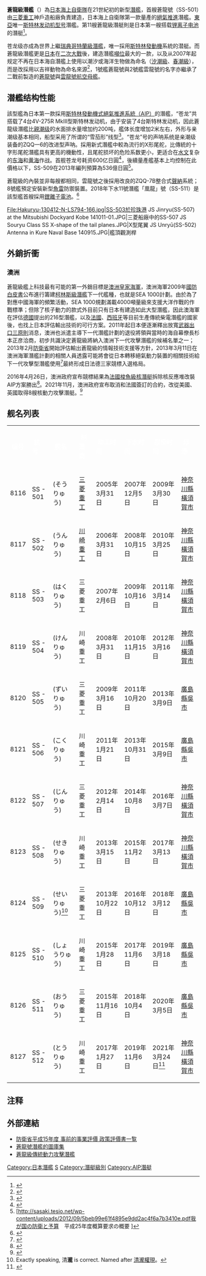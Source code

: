 {{noteTA
|T=zh-hant:蒼龍級潛艦;zh-hans:苍龙级潜艇;zh-hk:蒼龍級潛艇;
|G1=Unit
|1=zh-hant:蒼龍級潛艦;zh-hans:苍龙级潜艇;zh-hk:蒼龍級潛艇;
|2=zh-hant:聲納;zh-hans:声呐;
|3=zh-hant:潛艦;zh-hans:潜艇;zh-hk:潛艇;
|4=zh-cn:斯特林发动机;zh-tw:史特林發動機;zh-hk:斯特林發動機;
}}
{{潛艇
|名称= 蒼龍級潛艦
|图片= [[File:Soryu_class_submarine.svg|250px]]
|照片说明= 蒼龍級
|舰种= [[柴電動力|柴電動力]][[絕氣推進|絕氣推進潛艦]]
|命名= 祥獸
|拥有国= {{日本}}
|前型= [[親潮級潛艦|親潮級潛艦]]
|次型= [[大鯨級潛艦|大鯨級潛艦]]
|同型= 12艘
|竣工= 2007年12月5日（蒼龍號）
|结局= 12艘服役中
|水上吃水= 8.5公尺
|水上排水量= 2900噸
|水下排水量= 4200噸
|极限潜深= 500公尺（設計要求）<br/>700公尺（實際性能）
|长度= 84.0公尺
|阔度= 9.1公尺
|动力系统= 川崎12V25/25SB[[柴油發動機|柴油發動機]]2具<br>川崎/Kockums 4V-275R MkII[[斯特林發動機|斯特林發動機]]*4具<br>交流電[[同步馬達|同步馬達]][[電動機|電動機]]一具
|叶轴= 單軸七葉大斜式螺旋槳
|水上极速= 13.5節
|潜行极速= 20.5節
|乘员= 65名，艦長[[中校|二等海佐]]編階
|鱼雷= 533mm魚雷管六具<br>最大21枚[[魚雷|魚雷]]（89型魚雷）
|导弹= [[AGM-84魚叉反艦飛彈|UGM-84 魚叉反艦飛彈]]
[[日本新型反艦飛彈|日本新型反艦飛彈]][未來配備]
|其他武装=
|结构= x型尾舵<br>外殼敷設消音瓦<br>艦體型為「雪茄形」
|自持力= 水下連續潛航至少3週（4節～5节）
|续航力=  
|电子设备= ZPS-6F搜索雷達<br> ZQQ-7整合式聲納系統
|其他武备=
}}

'''蒼龍級潛艦'''（{{lang-ja|'''そうりゅう型潜水艦'''}}）為[[日本海上自衛隊|日本海上自衛隊]]在21世紀初的新型[[潛艦|潛艦]]，首艘蒼龍號（SS-501）由[[三菱重工|三菱重工]]神戶造船廠負責建造，日本海上自衛隊第一款量產的[[絕氣推進|絕氣推進]]潛艦。[[東亞|東亞]]唯一[[絕氣推進|斯特林发动机型号]]潛艦。第11艘蒼龍級潛艇{{link-ja|凰龍號潜艇|おうりゅう (潜水艦)|凰龍號潜艇(SS - 511)}}則是日本第一艘搭载[[锂离子电池|锂离子电池]]的潛艇<ref>{{Cite web |url=http://www.rfi.fr/cn/%E4%BA%9A%E6%B4%B2/20200305-%E6%97%A5%E6%9C%AC%E7%AC%AC%E4%B8%80%E8%89%98%E9%94%82%E7%A6%BB%E5%AD%90%E7%94%B5%E6%B1%A0%E6%BD%9C%E6%B0%B4%E8%89%87%E5%85%A5%E5%BD%B9 |title=日本第一艘锂离子电池潜水艇入役 |access-date=2020-03-07 |archive-date=2020-07-07 |archive-url=https://web.archive.org/web/20200707015904/http://www.rfi.fr/cn/%E4%BA%9A%E6%B4%B2/20200305-%E6%97%A5%E6%9C%AC%E7%AC%AC%E4%B8%80%E8%89%98%E9%94%82%E7%A6%BB%E5%AD%90%E7%94%B5%E6%B1%A0%E6%BD%9C%E6%B0%B4%E8%89%87%E5%85%A5%E5%BD%B9 |dead-url=no }}</ref>。

苍龙级亦成為世界上繼[[瑞典|瑞典]][[哥特蘭級潛艦|哥特蘭級潛艦]]，唯一採用[[斯特林發動機|斯特林發動機]]系統的潜艇。而蒼龍級潛艦更是[[日本|日本]]在[[第二次世界大戰|二次大戰]]後，建造潛艦[[噸位|噸位]]最大的一款，以及从2007年起规定不再在日本海自潛艦上使用以潮汐或海洋生物做為命名（[[汐潮級潛艦|汐潮級]]、[[春潮級潛艦|春潮級]]），而是改採用以吉祥動物為命名來源<ref>{{lang|ja|Jships vol31号 イカロス出版 2008年}}</ref>，1號艦蒼龍號與2號艦雲龍號的名字亦繼承了二戰前製造的[[蒼龍號航空母艦|蒼龍號]]與[[雲龍號航空母艦|雲龍號航空母艦]]。

== 潜艦结构性能 ==
該型艦為日本第一款採用[[斯特林發動機|斯特林發動機式]][[絕氣推進|絕氣推進系統（AIP）]]的潛艦，“苍龙”共搭载了4台4V-275R MkIII型斯特林发动机，由于安装了4台斯特林发动机，因此蒼龍级潛艦比[[親潮級潛艦|親潮级]]的水面排水量增加约200吨，艦体长度增加2米左右，外形与亲潮级基本相同，船型采用了所谓的“雪茄形”线型<ref>{{Cite web |url=http://mil.news.sina.com.cn/p/2008-03-31/0919492600.html |title=日本首代实战型AIP动力潜艦苍龙号性能点评(图) |access-date=2013-12-28 |archive-date=2019-06-02 |archive-url=https://web.archive.org/web/20190602092435/http://mil.news.sina.com.cn/p/2008-03-31/0919492600.html |dead-url=no }}</ref>。“苍龙”号的声呐系统是亲潮级装备的ZQQ一6的改进型声呐。採用新式潛艦中較為流行的X形尾舵，比傳統的十字形尾舵潛艦具有更高的機動性，且尾舵损坏的危险系数更小，更适合在[[水文|水文]]复杂的[[东海|东海]]和[[黄海|黄海]]作战。首舰苍龙号耗资600亿日圓<ref>{{Cite web|url=http://news.xinhuanet.com/mil/2009-04/04/content_11129682.htm|archiveurl=https://web.archive.org/web/20140917031217/http://news.xinhuanet.com/mil/2009-04/04/content_11129682.htm|deadurl=y|title=日本"苍龙"号潜艦服役 性能直逼核动力潜艦|archivedate=2014年9月17日}}</ref>，後續量產艦基本上均控制在此價格以下，SS-509在2013年編列預算為536億日圓<ref>[http://sasaki.tesio.net/wp-content/uploads/2012/09/5beb99e61f4895e9dd2ac4f6a7b3410e.pdf我が国の防衛と予算　平成25年度概算要求の概要 ]{{Dead link|date=2018年6月 |bot=InternetArchiveBot |fix-attempted=no }}</ref>。

蒼龍級的內裝並非每艘都相同，雲龍號之後採用改良的ZQQ-7B整合式[[聲納|聲納]]系統；8號艦預定安裝新型[[魚雷|魚雷]]防禦裝置。2018年下水11號潛艦「凰龍」號（SS-511）是該型艦首艘採用[[鋰離子電池|鋰離子電池]]。<ref>{{Cite web |url=https://zh.cn.nikkei.com/politicsaeconomy/politicsasociety/32510-2018-10-08-13-40-13.html |title=全球首艘鋰電潛艇日本凰龍號有何不同？ |access-date=2018-10-31 |archive-date=2019-06-02 |archive-url=https://web.archive.org/web/20190602092845/https://zh.cn.nikkei.com/politicsaeconomy/politicsasociety/32510-2018-10-08-13-40-13.html |dead-url=no }}</ref>
<gallery>
File:Hakuryu-130412-N-LS794-166.jpg|SS-503於珍珠港
JS Jinryu(SS-507) at the Mitsubishi Dockyard Kobe 141011-01.JPG|三菱船廠中的SS-507
JS Souryu Class SS X-shape of the tail planes.JPG|X型尾翼
JS Unryū(SS-502) Antenna in Kure Naval Base 140915.JPG|艦頂觀測桿
</gallery>

==外銷折衝==
===澳洲===
蒼龍級艦上科技最有可能的第一外銷目標是[[澳洲皇家海軍|澳洲皇家海軍]]，澳洲海軍2009年[[國防白皮書|國防白皮書]]公布進行籌建[[柯林斯級潛艦|柯林斯級潛艦]]下一代艦種，也就是SEA 1000計劃。由於為了對應中國海軍的頻繁活動，SEA 1000規劃滿載4000噸量級來支援大洋作戰的作戰標準；但除了核子動力的款式外目前只有日本有建造如此大型潛艦，因此澳海軍在評估[[德國|德國]]提出的216型潛艦，以及[[法國|法國]]、[[西班牙|西班牙]]等目前生產傳統柴電潛艦的國家後，也找上日本評估輸出技術的可行方案。2011年起日本便逐漸釋出放寬[[武器出口三原則|武器出口三原則]]消息，澳洲也派遣主導下一代潛艦計劃的退役將領與當時的海自幕僚長杉本正彦洽商，初步共識決定蒼龍級將納入澳洲下一代攻擊潛艦的候補名單之一；2013年2月[[防衛省|防衛省]]開始評估輸出蒼龍級的情報技術支援等方針，2013年3月11日在澳洲海軍潛艦計劃的相關人員透露可能將會從日本轉移絕氣動力裝置的相關技術給下一代攻擊型潛艦使用<ref>{{Cite web |url=http://news.nna.jp/free/news/20130312aud002A.html |title=日本と豪州、潜水艦技術で協力へ：中国の海洋活動にらみ NNA.ASIA. (2013年3月12日)   |access-date=2014年3月5日 |archive-date=2016年5月14日 |archive-url=https://web.archive.org/web/20160514015347/http://news.nna.jp/free/news/20130312aud002A.html |dead-url=no }}</ref>最終形成日法德三家競標入選格局。

2016年4月26日，澳洲政府宣布競標結果為[[蘇弗朗級潛艦|法國梭魚級核潛艇]]拆除核反應堆改裝AIP方案勝出<ref>{{Cite web |url=http://www.smh.com.au/federal-politics/political-news/france-wins-50b-submarine-contract-20160425-goeuxh.html |title=France wins $50b contract |access-date=2016-04-26 |archive-date=2017-12-30 |archive-url=https://web.archive.org/web/20171230065443/http://www.smh.com.au/federal-politics/political-news/france-wins-50b-submarine-contract-20160425-goeuxh.html |dead-url=no }}</ref>。2021年11月，澳洲政府宣布取消和法國簽訂的合約，改從美國、英國取得8艘核動力攻擊潛艇。<ref>{{Cite web|url=https://www.rti.org.tw/news/view/id/2117437|title=AUKUS協議正式簽署 澳洲採購8艘核動力潛艇|website=中央廣播電臺}}</ref>

== 舰名列表 ==
{| class="toccolours" border="1" cellspacing="1" cellpadding="2" style="margin:left; border-collapse:collapse;"
|- style="background:#069;"
|'''<font style="color:#fff;"> 编号 '''
|'''<font style="color:#fff;"> 舷号 '''
|'''<font style="color:#fff;"> 舰名 '''
|'''<font style="color:#fff;"> 制造商 '''
|'''<font style="color:#fff;"> 动工时间 '''
|'''<font style="color:#fff;"> 下水时间 '''
|'''<font style="color:#fff;"> 服役时间 '''
|'''<font style="color:#fff;"> 母港 '''
|-
! 8116
| SS - 501
| {{link-ja|蒼龍號潜艇|そうりゅう (潜水艦)|蒼龍}}(そうりゅう)
! [[三菱重工|三菱重工]]
| 2005年3月31日
| 2007年12月5日
| 2009年3月30日
| [[神奈川縣|神奈川縣]][[橫須賀市|橫須賀市]]
|-
! 8117
| SS - 502
| {{link-ja|雲龍號潜艇|うんりゅう (潜水艦)|雲龍}}(うんりゅう)
! [[川崎重工|川崎重工]]
| 2006年3月31日
| 2008年10月15日
| 2010年3月25日
| [[神奈川縣|神奈川縣]][[橫須賀市|橫須賀市]]
|-
! 8118
| SS - 503
| {{link-ja|白龍號潜艇|はくりゅう (潜水艦)|白龍}}(はくりゅう)
! 三菱重工
| 2007年2月6日
| 2009年10月16日
| 2011年3月14日
| [[神奈川縣|神奈川縣]][[橫須賀市|橫須賀市]]
|-
! 8119
| SS - 504
| {{link-ja|劍龍號潜艇|けんりゅう (潜水艦)|劍龍}}(けんりゅう)
! 川崎重工
| 2008年3月31日
| 2010年11月15日
| 2012年3月16日
| [[神奈川縣|神奈川縣]][[橫須賀市|橫須賀市]]
|-
! 8120
| SS - 505
| {{link-ja|瑞龍號潜艇|ずいりゅう (潜水艦)|瑞龍}}(ずいりゅう)
! 三菱重工
| 2009年3月16日
| 2011年10月20日
| 2013年3月9日
| [[廣島縣|廣島縣]][[吳市|吳市]]
|-
! 8121
| SS - 506
| {{link-ja|黑龍號潜艇|こくりゅう (潜水艦)|黑龍}}(こくりゅう)
! 川崎重工
| 2011年1月21日
| 2013年10月31日
| 2015年3月9日
| [[廣島縣|廣島縣]][[吳市|吳市]]
|-
! 8122
| SS - 507
| {{link-ja|仁龍號潜艇|じんりゅう (潜水艦)|仁龍}}(じんりゅう)
! 三菱重工
| 2012年2月14日
| 2014年10月8日
| 2016年3月7日
| [[神奈川縣|神奈川縣]][[橫須賀市|橫須賀市]]
|-
! 8123
| SS - 508
| {{link-ja|赤龍號潜艇|せきりゅう (潜水艦)|赤龍}}(せきりゅう)
! 川崎重工
| 2013年3月15日
| 2015年11月2日
| 2017年3月13日
| [[神奈川縣|神奈川縣]][[橫須賀市|橫須賀市]]
|-
! 8124
| SS - 509
| {{link-ja|清龍號潜艇|せいりゅう (潜水艦)|清龍}}(せいりゅう)<ref>Exactly speaking, 清'''瀧''' is correct. Named after [[清瀧權現|清瀧權現]]。</ref>
! 三菱重工
| 2013年10月22日
| 2016年10月12日
| 2018年3月12日
| [[廣島縣|廣島縣]][[吳市|吳市]]
|-
! 8125
| SS - 510
| {{link-ja|翔龍號潜艇|しょうりゅう (潜水艦)|翔龍}}(しょうりゅう)
! 川崎重工
| 2015年1月28日
| 2017年11月6日
| 2019年3月18日
| [[廣島縣|廣島縣]][[吳市|吳市]]
|-
! 8126
| SS - 511
| {{link-ja|凰龍號潜艇|おうりゅう (潜水艦)|凰龍}}(おうりゅう)
! 三菱重工
| 2015年11月16日
| 2018年10月4日
| 2020年3月5日
| [[廣島縣|廣島縣]][[吳市|吳市]]
|-
! 8127
| SS - 512
| {{link-ja|鬥龍號潜艇|とうりゅう (潜水艦)|鬥龍}}(とうりゅう)
! 川崎重工
| 2017年1月27日
| 2019年11月6日
| 2021年3月24日<ref>{{Cite web|url=https://www.peopo.org/news/520356|title=因應共軍軍力提升 日本蒼龍級潛艦「鬥龍號」服役|author=李忠衛|date=2021-03-24|publisher=[[PeoPo公民新聞|PeoPo公民新聞]]|language=zh-tw|accessdate=2021-03-24|quote=|archive-date=2021-04-14|archive-url=https://web.archive.org/web/20210414200600/https://www.peopo.org/news/520356|dead-url=no}}</ref>
| [[神奈川縣|神奈川縣]][[橫須賀市|橫須賀市]]
|}
{{clear}}

== 注释 ==
{{reflist|}}

== 外部連結 ==
* [http://www.mod.go.jp/j/approach/hyouka/seisaku/results/15/index.html 防衛省平成15年度 事前的事業評價 政策評價書一覧] {{Wayback|url=http://www.mod.go.jp/j/approach/hyouka/seisaku/results/15/index.html |date=20201223032459 }}
* [http://www.military-today.com/navy/soryu_class_images.htm 蒼龍號潛艦的圖庫集] {{Wayback|url=http://www.military-today.com/navy/soryu_class_images.htm |date=20200703050547 }}
* [http://www.mdc.idv.tw/mdc/navy/jmsdf/ss501.htm 蒼龍級傳統動力攻擊潛艦] {{Wayback|url=http://www.mdc.idv.tw/mdc/navy/jmsdf/ss501.htm |date=20201223032538 }}

{{日本作战舰艇}}

[[Category:日本潛艦|Category:日本潛艦]]
[[Category:日本軍艦艦級|S]]
[[Category:潛艇級別|Category:潛艇級別]]
[[Category:AIP潛艇|Category:AIP潛艇]]